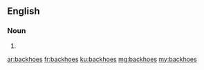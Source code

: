 ==English==

===Noun===
{{head|en}}

# {{plural of|backhoe}}

[[ar:backhoes]]
[[fr:backhoes]]
[[ku:backhoes]]
[[mg:backhoes]]
[[my:backhoes]]